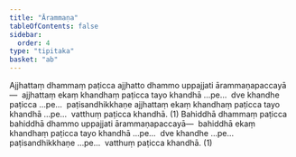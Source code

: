 ```yaml
---
title: "Ārammaṇa"
tableOfContents: false
sidebar:
  order: 4
type: "tipitaka"
basket: "ab"
---
```



<DynamicBreadcrumb />

<Division number="2">

<Paragraph number="2762">
Ajjhattaṃ dhammaṃ paṭicca ajjhatto dhammo uppajjati ārammaṇapaccayā—  ajjhattaṃ ekaṃ khandhaṃ paṭicca tayo khandhā …pe…  dve khandhe paṭicca …pe…  paṭisandhikkhaṇe ajjhattaṃ ekaṃ khandhaṃ paṭicca tayo khandhā …pe…  vatthuṃ paṭicca khandhā. (1)
</Paragraph>

<Paragraph number="2763">
Bahiddhā dhammaṃ paṭicca bahiddhā dhammo uppajjati ārammaṇapaccayā—  bahiddhā ekaṃ khandhaṃ paṭicca tayo khandhā …pe…  dve khandhe …pe…  paṭisandhikkhaṇe …pe…  vatthuṃ paṭicca khandhā. (1)
</Paragraph>
</Division>